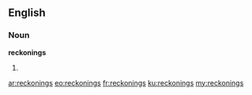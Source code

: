 ==English==

===Noun===
'''reckonings'''

# {{plural of|[[reckoning]]}}

[[ar:reckonings]]
[[eo:reckonings]]
[[fr:reckonings]]
[[ku:reckonings]]
[[my:reckonings]]